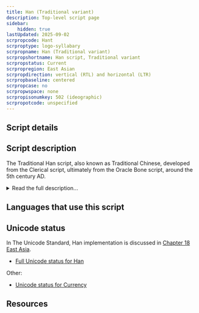 ```yaml
---
title: Han (Traditional variant)
description: Top-level script page
sidebar:
    hidden: true
lastUpdated: 2025-09-02
scrpropcode: Hant
scrproptype: logo-syllabary
scrpropname: Han (Traditional variant)
scrpropshortname: Han script, Traditional variant
scrpropstatus: Current
scrpropregion: East Asian
scrpropdirection: vertical (RTL) and horizontal (LTR)
scrpropbaseline: centered
scrpropcase: no
scrpropwspace: none
scrpropisonumkey: 502 (ideographic)
scrpropotcode: unspecified
---
```



## Script details

<ScriptDetails />

## Script description

The Traditional Han script, also known as Traditional Chinese, developed from the Clerical script, ultimately from the Oracle Bone script, around the 5th century AD.

<details>
<summary>Read the full description...</summary>It was used since that time throughout the Chinese-speaking world until the Communist government of China replaced it with the Simplified Han script in 1949. The simplified script is now the official script of the People's Republic of China (PRC) and of Singapore, but the traditional characters are still used in Taiwan, Hong Kong and Macau, as well as for aesthetic purposes in the PRC and Singapore.

There are five principles of character formation which have been used in developing the script. The _pictographic principle_ refers to signs which visually resemble the thing they represent, for example a dot within a circle for representing the concept 'sun'. The _simple indicative principle_ is related to this, but applies to more abstract concepts, such as 'above' which is represented by a particular mark above a horizontal line, or 'below' which is represented by a related mark below a horizontal line. The _compound indicative principle_ is used for compound signs, for example the combination of the 'sun' and 'moon' signs for representing the concept 'bright'. The _phonetic loan principle_ has been used in developing the signs for homphonous words. For example, the sound _ləg_ archaically meant both 'wheat' and 'to come', so a character visually resembling a sheaf of wheat is still used for representing the word 'come', although the two words are no longer pronounced alike. The last principle is the _semantic-phonetic principle_, whereby homophonous words represented by the same character are distinguished by adding a semantic element, sometimes called a determinative, classifier, signific or radical.

The script is neither purely phonetic nor purely logographic; rather, it can be seen as a very large and phonetically imprecise syllabary having a strong semantic element. Neither the phonetic nor the semantic component alone gives an exact indication of sound or meaning, but the combined phonetic and semantic associations provided by the character enables the reader to deduce the pronunciation and the meaning represented. For example, the character representing the concept 'sprain (ankle)', pronounced _bié_ is a combination of the phonetic element representing the sound _bì_, which means - among other things - 'shabby', and the semantic radical meaning 'foot'.

Both traditional and simplified Han characters have been designed to fit within the same sized square; there are no ascenders or descenders. Traditional Han characters are much more complex than their simplified equivalents, as would be expected. Characters are written with 12 basic strokes, but a given character can contain between 1 and 64 of these strokes. Each stroke is always written in the same direction, and there is a particular order in which strokes must be written when composing a character.

Traditional Han is written both vertically (more common in Taiwan) and horizontally (more common in Hong Kong and Macau). The alignment of the text is also influenced by the shape of the surface being written on, for example, text a signpost which is longer than it is wide will be written vertically even in an area which tends to write horizontally. Vertical columns are read from right to left, but horizontal lines are read from left to right.
</details>

## Languages that use this script

<WsList script='Hant' wsMax='5' />

## Unicode status

In The Unicode Standard, Han implementation is discussed in [Chapter 18 East Asia](http://www.unicode.org/versions/latest/ch18.pdf).

- [Full Unicode status for Han](/scrlang/unicode/hani-unicode.md)

Other:

- [Unicode status for Currency](/scrlang/unicode/x-currency-unicode.md)


## Resources

<ScriptResources detailSummary='seemore' />

